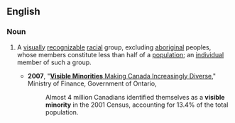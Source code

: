 ==English==
{{wikipedia}}
===Noun===

{{en-noun|sg=[[visible]] [[minority]]|visible minorities}}

# {{Canada}} A [[visually]] [[recognizable]] [[racial]] group, excluding [[aboriginal]] peoples, whose members constitute less than half of a [[population]]; an [[individual]] member of such a group.
#*'''2007''', "[http://www.fin.gov.on.ca/english/economy/demographics/census/cenhi6.html '''Visible Minorities''' Making Canada Increasingly Diverse]," Ministry of Finance, Government of Ontario,
#*:Almost 4 million Canadians identified themselves as a '''visible minority''' in the 2001 Census, accounting for 13.4% of the total population.